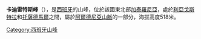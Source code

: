 {{coord|41|45|26.23|N|2|55|41.80|E|type:mountain(512)_region:ES-CT|display=title}}

'''卡迪雷特斯峰'''（{{lang-ca|Puig de les Cadiretes}}），是[[西班牙|西班牙]]的山峰，位於該國東北部[[加泰羅尼亞|加泰羅尼亞]]，處於[[利亞戈斯特拉|利亞戈斯特拉]]和[[托薩德馬爾|托薩德馬爾]]之間，屬於[[阿爾德尼亞山脈|阿爾德尼亞山脈]]的一部分，海拔高度518米。

{{Spain-geo-stub}}
[[Category:西班牙山峰|Category:西班牙山峰]]